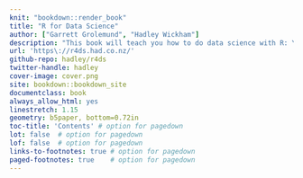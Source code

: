 ```yaml
---
knit: "bookdown::render_book"
title: "R for Data Science"
author: ["Garrett Grolemund", "Hadley Wickham"]
description: "This book will teach you how to do data science with R: You'll learn how to get your data into R, get it into the most useful structure, transform it, visualise it and model it. In this book, you will find a practicum of skills for data science. Just as a chemist learns how to clean test tubes and stock a lab, you'll learn how to clean data and draw plots---and many other things besides. These are the skills that allow data science to happen, and here you will find the best practices for doing each of these things with R. You'll learn how to use the grammar of graphics, literate programming, and reproducible research to save time. You'll also learn how to manage cognitive resources to facilitate discoveries when wrangling, visualising, and exploring data."
url: 'https\://r4ds.had.co.nz/'
github-repo: hadley/r4ds
twitter-handle: hadley
cover-image: cover.png
site: bookdown::bookdown_site
documentclass: book
always_allow_html: yes
linestretch: 1.15
geometry: b5paper, bottom=0.72in
toc-title: 'Contents' # option for pagedown
lot: false  # option for pagedown
lof: false  # option for pagedown
links-to-footnotes: true # option for pagedown
paged-footnotes: true    # option for pagedown
---
```


